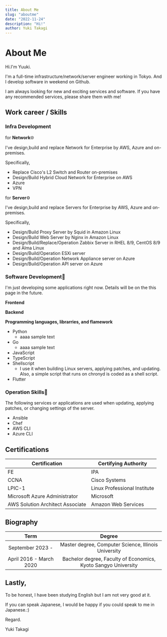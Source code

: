 ```yaml
---
title: About Me
slug: "aboutme"
date: "2022-11-24"
description: "Hi!"
author: Yuki Takagi
---
```


# About Me

Hi.I'm Yuuki.

I'm a full-time infrastructure/network/server engineer working in Tokyo.
And I develop software in weekend on Github.

I am always looking for new and exciting services and software.
If you have any recommended services, please share them with me!

## Work career / Skills

### Infra Development

for **Network**🌐

I've design,build and replace Network for Enterprise by AWS, Azure and on-premises.

Specifically,

- Replace Cisco's L2 Switch and Router on-premises
- Design/Build Hybrid Cloud Network for Enterprise on AWS
- Azure
- VPN

for **Server**⚙️

I've design,build and replace Servers for Enterprise by AWS, Azure and on-premises.

Specifically,

- Design/Build Proxy Server by Squid in Amazon Linux
- Design/Build Web Server by Nginx in Amazon Linux
- Design/Build/Replace/Operation Zabbix Server in RHEL 8/9, CentOS 8/9 and Alma Linux
- Design/Build/Operation ESXi server
- Design/Build/Operation Network Appliance server on Azure
- Design/Build/Operation API server on Azure

### Software Development🚀

I'm just developing some applications right now.
Details will be on the this page in the future.

**Frontend**

**Backend**

**Programming languages, librarries, and flamework**

- Python
  - aaaa sample text
- Go
  - aaaa sample text
- JavaScript
- TypeScript
- Shellscript
  - I use it when building Linux servers, applying patches, and updating. Also, a simple script that runs on chronyd is coded as a shell script.
- Flutter

### Operation Skills🔄

The following services or applications are used when updating, applying patches, or changing settings of the server.

- Ansible
- Chef
- AWS CLI
- Azure CLI

## Certifications

| Certification                    | Certifying Authority         |
| -------------------------------- | ---------------------------- |
| FE                               | IPA                          |
| CCNA                             | Cisco Systems                |
| LPIC-1                           | Linux Professional Institute |
| Microsoft Azure Administrator    | Microsoft                    |
| AWS Solution Architect Associate | Amazon Web Services          |

## Biography

|          Term           |                             Degree                             |
| :---------------------: | :------------------------------------------------------------: |
|    September 2023 -     |      Master degree, Computer Science, Illinois University      |
| April 2016 - March 2020 | Bachelor degree, Faculty of Economics, Kyoto Sangyo University |

## Lastly,

To be honest, I have been studying English but I am not very good at it.

If you can speak Japanese, I would be happy if you could speak to me in Japanese.:)

Regard.

Yuki Takagi

